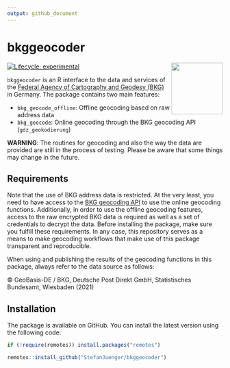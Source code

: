 ```yaml
---
output: github_document
---
```


# bkggeocoder

<img src="./man/images/hex_bkggeocoder.png" align="right" width="120"/>

<!-- badges: start -->

[![Lifecycle: experimental](https://img.shields.io/badge/lifecycle-experimental-red.svg)](https://www.tidyverse.org/lifecycle/#experimental)

<!-- badges: end -->

`bkggeocoder` is an R interface to the data and services of the [Federal Agency of Cartography and Geodesy (BKG)](https://gdz.bkg.bund.de/index.php/default/webanwendungen/bkg-geocoder.html) in Germany. The package contains two main features:

-   `bkg_geocode_offline`: Offline geocoding based on raw address data
-   `bkg_geocode`: Online geocoding through the BKG geocoding API (`gdz_geokodierung`)

**WARNING**: The routines for geocoding and also the way the data are provided are still in the process of testing. Please be aware that some things may change in the future.

## Requirements

Note that the use of BKG address data is restricted. At the very least, you need to have access to the [BKG geocoding API](https://gdz.bkg.bund.de/index.php/default/geokodierungsdienst-opensearch-der-adv-fur-adressen-und-geonamen-gdz-geokodierung.html) to use the online geocoding functions. Additionally, in order to use the offline geocoding features, access to the raw encrypted BKG data is required as well as a set of credentials to decrypt the data. Before installing the package, make sure you fulfill these requirements. In any case, this repository serves as a means to make geocoding workflows that make use of this package transparent and reproducible.

When using and publishing the results of the geocoding functions in this package, always refer to the data source as follows:

© GeoBasis-DE / BKG, Deutsche Post Direkt GmbH, Statistisches Bundesamt, Wiesbaden (2021)

## Installation

The package is available on GitHub. You can install the latest version using the following code:

```r
if (!require(remotes)) install.packages("remotes")

remotes::install_github("StefanJuenger/bkggeocoder")
```
